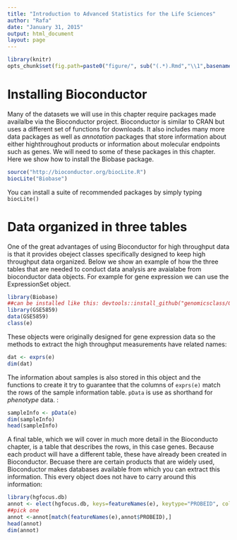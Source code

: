 ```yaml
---
title: "Introduction to Advanced Statistics for the Life Sciences"
author: "Rafa"
date: "January 31, 2015"
output: html_document
layout: page
---
```


```r
library(knitr)
opts_chunk$set(fig.path=paste0("figure/", sub("(.*).Rmd","\\1",basename(knitr:::knit_concord$get('infile'))), "-"))
```


# Installing Bioconductor

Many of the datasets we will use in this chapter require packages made availalbe via the Bioconductor project. Bioconductor is similar to CRAN but uses a different set of functions for downloads. It also includes many more data packages as well as _annotation_ packages that store information about either highthroughout products or information about molecular endpoints such as genes. We will need to some of these packages in this chapter. Here we show how to install the Biobase package. 

```r
source("http://bioconductor.org/biocLite.R")
biocLite("Biobase")
```

You can install a suite of recommended packages by simply typing `biocLite()`

# Data organized in three tables

One of the great advantages of using Bioconductor for high throughput data is that it provides obeject classes specifically designed to keep high throughput data organized. Below we show an example of how the three tables that are needed to conduct data analysis are avaialabe from bioconductor data objects. For example for gene expression we can use the ExpressionSet object.

```r
library(Biobase)
##can be installed like this: devtools::install_github("genomicsclass/GSE5859")
library(GSE5859)
data(GSE5859)
class(e)
```


These objects were originally designed for gene expression data so the methods to extract the high throughput measurements have related names:
```r
dat <- exprs(e)
dim(dat)
```

The information about samples is also stored in this object and the functions to create it try to guarantee that the columns of `exprs(e)` match the rows of the sample information table. `pData` is use as shorthand for _phenotype_ data. 
:

```r
sampleInfo <- pData(e)
dim(sampleInfo)
head(sampleInfo)
```

A final table, which we will cover in much more detail in the Bioconducto chapter, is a table that describes the rows, in this case genes. Because each product will have a different table, these have already been created in Bioconductor. Becuase there are certain products that are widely used, Bioconductor makes databases available from which you can extract this information. This every object does not have to carry around this information:
 
```r
library(hgfocus.db)
annot <- elect(hgfocus.db, keys=featureNames(e), keytype="PROBEID", columns=c("CHR", "CHRLOC", "SYMBOL"))
##pick one
annot <-annot[match(featureNames(e),annot$PROBEID),]
head(annot)
dim(annot)
```
